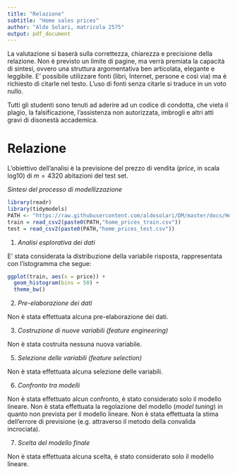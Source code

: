 ```yaml
---
title: "Relazione"
subtitle: "Home sales prices"
author: "Aldo Solari, matricola 2575"
output: pdf_document
---
```


La valutazione si baserà sulla correttezza, chiarezza e precisione della relazione. Non è previsto un limite di pagine, ma verrà premiata la capacità di sintesi, ovvero una struttura argomentativa ben articolata, elegante e leggibile. E’ possibile utilizzare fonti (libri, Internet, persone e così via) ma è richiesto di citarle nel testo. L'uso di fonti senza citarle si traduce in un voto nullo. 

Tutti gli studenti sono tenuti ad aderire ad un codice di condotta, che vieta il plagio, la falsificazione, l’assistenza non
autorizzata, imbrogli e altri atti gravi di disonestà accademica.
 

# Relazione

L’obiettivo dell'analisi è la previsione del prezzo di vendita (*price*, in scala log10) di $m=4320$ abitazioni del test set.

*Sintesi del processo di modellizzazione*

```r
library(readr)
library(tidymodels)
PATH <- "https://raw.githubusercontent.com/aldosolari/DM/master/docs/HomePrices/"
train = read_csv2(paste0(PATH,"home_prices_train.csv"))
test = read_csv2(paste0(PATH,"home_prices_test.csv"))
```

1. *Analisi esplorativa dei dati*

E' stata considerata la distribuzione della variabile risposta, rappresentata con l'istogramma che segue:

```r
ggplot(train, aes(x = price)) + 
  geom_histogram(bins = 50) +
  theme_bw() 
```

2. *Pre-elaborazione dei dati*

Non è stata effettuata alcuna pre-elaborazione dei dati. 

3. *Costruzione di nuove variabili (feature engineering)*

Non è stata costruita nessuna nuova variabile.

5. *Selezione delle variabili (feature selection)*

Non è stata effettuata alcuna selezione delle variabili. 

6. *Confronto tra modelli*

Non è stata effettuato alcun confronto, è stato considerato solo il modello lineare. Non è stata effettuata la regolazione del modello (*model tuning*) in quanto non prevista per il modello lineare. Non è stata effettuata la stima dell'errore di previsione (e.g. attraverso il metodo della convalida incrociata).   

7. *Scelta del modello finale*

Non è stata effettuata alcuna scelta, è stato considerato solo il modello lineare.

